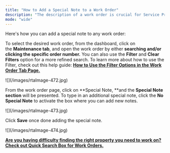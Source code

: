 ```yaml
---
title: "How to Add a Special Note to a Work Order"
description: "The description of a work order is crucial for Service Providers to understand the problem that needs to be addressed. It provides a summary of the responses to the diagnostic flow completed during the work order creation. Moreover, a **Special Note** will provide other additional information on how a work order must be treated or considered."
mode: "wide"
---
```


Here's how you can add a special note to any work order:

To select the desired work order, from the dashboard, click on the **Maintenance tab**, and open the work order by either **searching and/or clicking the specific order number.** You can also use the **Filter** and **Clear Filters** option for a more refined search. To learn more about how to use the Filter, check out this help guide: [**How to Use the Filter Options in the Work Order Tab Page.**](/s/topic/0TO5e000000h9wqGAA/How-to-Use-the-Filter-Options-in-the-Work-Order-Tab-Page)

<Frame>
  ![](/images/rtaImage-472.jpg)
</Frame>

From the work order page, click on \*\*Special Note, \*\*and the **Special Note section** will be presented. To type in an additional special note, click the **No Special Note** to activate the box where you can add new notes.

<Frame>
  ![](/images/rtaImage-473.jpg)
</Frame>

Click **Save** once done adding the special note.

<Frame>
  ![](/images/rtaImage-474.jpg)
</Frame>

[**Are you having difficulty finding the right property you need to work on? Check out Quick Search Box for Work Orders.**](/s/topic/0TO5e000000h9wqGAA/Quick-Search-Box-for-Work-Orders)